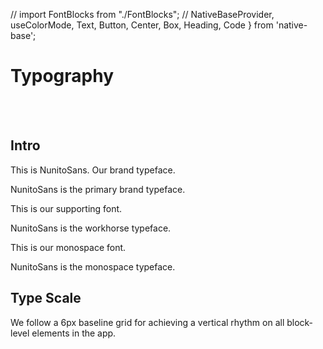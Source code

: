 // import FontBlocks from "./FontBlocks";
  // NativeBaseProvider,
  useColorMode,
  Text,
  Button,
  Center,
  Box,
  Heading,
  Code
} from 'native-base';

<Meta title="Styles/Typography" />

# Typography

<br />
<br />

## Intro


<Text fontSize="5xl" lineHeight="5xl"  fontFamily="heading">This is NunitoSans. Our brand typeface.</Text>

NunitoSans is the primary brand typeface.

<Text fontSize="4xl" lineHeight="4xl"  >This is our supporting font.</Text>

NunitoSans is the workhorse typeface.

<Text fontSize="4xl" lineHeight="4xl" fontFamily="mono" >This is our monospace font.</Text>

NunitoSans is the monospace typeface.

## Type Scale
We follow a 6px baseline grid for achieving a vertical rhythm on all block-level elements in the app.

<!-- |   |   |   |
|---|---|---|
| Header | Title | Paragraph |
| Heading One | 44px / 48px | Means Light |
| Heading Two | 36px / 45px | Graphik · Regular |
| Heading Three | 28px / 35px | Graphik · Regular |
| Heading Four | 20px / 25px | Graphik · Regular |
| Body Bold | 16px / 24px | Graphik · Medium |
| Body | 16px / 24px| Graphik · Regular |
| Button & Meta | 14px / 24px | Graphik · Medium | -->


<FontBlocks />


<!-- ## Paragraphs

<Text>The default body text is 16px. For optimum reading length, the paragraph width is capped at 635px.</Text>
<br />

### Examples

<Text fontSize="2xl">Main section title</Text>
<Text fontSize="lg">Sub-section title</Text>
<Text>Lorem ipsum dolor sit amet, consectetur adipisicing elit, sed do eiusmod tempor incididunt ut labore et dolore magna aliqua. Ut enim ad minim veniam, quis nostrud exercitation ullamco laboris nisi ut aliquip ex ea commodo consequat. Duis aute irure dolor in reprehenderit in voluptate velit esse cillum dolore eu fugiat nulla pariatur. Excepteur sint occaecat cupidatat non proident, sunt in culpa qui officia deserunt mollit anim id est laborum.</Text>

<Text fontSize="lg">Small meta text</Text>

<Text fontSize="xs">Lorem ipsum dolor sit amet, consectetur adipisicing elit, sed do eiusmod tempor incididunt ut labore et dolore magna aliqua. Ut enim ad minim veniam, quis nostrud exercitation ullamco laboris nisi ut aliquip ex ea commodo consequat. Duis aute irure dolor in reprehenderit in voluptate velit esse cillum dolore eu fugiat nulla pariatur. Excepteur sint occaecat cupidatat non proident, sunt in culpa qui officia deserunt mollit anim id est laborum.</Text>
 -->

